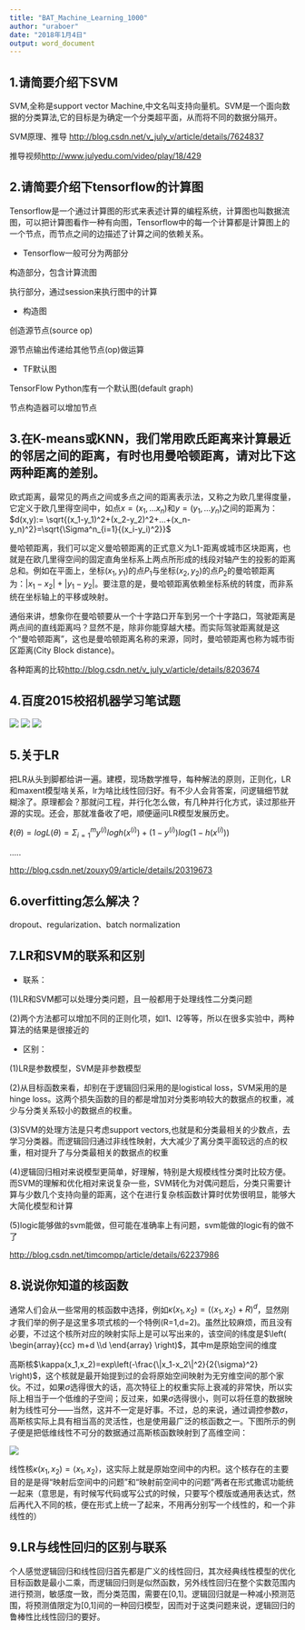 ```yaml
---
title: "BAT_Machine_Learning_1000"
author: "uraboer"
date: "2018年1月4日"
output: word_document
---
```


## 1.请简要介绍下SVM

SVM,全称是support vector Machine,中文名叫支持向量机。SVM是一个面向数据的分类算法,它的目标是为确定一个分类超平面，从而将不同的数据分隔开。

SVM原理、推导 <http://blog.csdn.net/v_july_v/article/details/7624837>

推导视频<http://www.julyedu.com/video/play/18/429>


## 2.请简要介绍下tensorflow的计算图

Tensorflow是一个通过计算图的形式来表述计算的编程系统，计算图也叫数据流图，可以把计算图看作一种有向图，Tensorflow中的每一个计算都是计算图上的一个节点，而节点之间的边描述了计算之间的依赖关系。

- Tensorflow一般可分为两部分

构造部分，包含计算流图

执行部分，通过session来执行图中的计算

- 构造图

创造源节点(source op)

源节点输出传递给其他节点(op)做运算

- TF默认图

TensorFlow Python库有一个默认图(default graph)

节点构造器可以增加节点
  

## 3.在K-means或KNN，我们常用欧氏距离来计算最近的邻居之间的距离，有时也用曼哈顿距离，请对比下这两种距离的差别。

欧式距离，最常见的两点之间或多点之间的距离表示法，又称之为欧几里得度量，它定义于欧几里得空间中，如点$x=(x_1,...x_n)$和$y=(y_1,...y_n)$之间的距离为：$d(x,y):= \sqrt{(x_1-y_1)^2+(x_2-y_2)^2+...+(x_n-y_n)^2}=\sqrt{\Sigma^n_{i=1}{(x_i-y_i)^2}}$
  
曼哈顿距离，我们可以定义曼哈顿距离的正式意义为L1-距离或城市区块距离，也就是在欧几里得空间的固定直角坐标系上两点所形成的线段对轴产生的投影的距离总和。例如在平面上，坐标$(x_1,y_1)$的点$P_1$与坐标$(x_2,y_2)$的点$P_2$的曼哈顿距离为：$|x_1-x_2|+|y_1-y_2|$。要注意的是，曼哈顿距离依赖坐标系统的转度，而非系统在坐标轴上的平移或映射。

通俗来讲，想象你在曼哈顿要从一个十字路口开车到另一个十字路口，驾驶距离是两点间的直线距离吗？显然不是，除非你能穿越大楼。而实际驾驶距离就是这个“曼哈顿距离”，这也是曼哈顿距离名称的来源，同时，曼哈顿距离也称为城市街区距离(City Block distance)。

各种距离的比较<http://blog.csdn.net/v_july_v/article/details/8203674>


## 4.百度2015校招机器学习笔试题

![](F:/workspace_r/learning_path/baiduxiaozhao_01.jpg)
![](F:/workspace_r/learning_path/baiduxiaozhao_02.jpg)
![](F:/workspace_r/learning_path/baiduxiaozhao_03.jpg)


## 5.关于LR
把LR从头到脚都给讲一遍。建模，现场数学推导，每种解法的原则，正则化，LR和maxent模型啥关系，lr为啥比线性回归好。有不少人会背答案，问逻辑细节就糊涂了。原理都会？那就问工程，并行化怎么做，有几种并行化方式，读过那些开源的实现。还会，那就准备收了吧，顺便逼问LR模型发展历史。


$\ell(\theta)=logL(\theta)=\Sigma^m_{i=1}y^{(i)}logh(x^{(i)})+(1-y^{(i)})log(1-h(x^{(i)}))$

.....

<http://blog.csdn.net/zouxy09/article/details/20319673>


## 6.overfitting怎么解决？
dropout、regularization、batch normalization


## 7.LR和SVM的联系和区别
- 联系：

(1)LR和SVM都可以处理分类问题，且一般都用于处理线性二分类问题

(2)两个方法都可以增加不同的正则化项，如l1、l2等等，所以在很多实验中，两种算法的结果是很接近的

- 区别：

(1)LR是参数模型，SVM是非参数模型

(2)从目标函数来看，却别在于逻辑回归采用的是logistical loss，SVM采用的是hinge loss。这两个损失函数的目的都是增加对分类影响较大的数据点的权重，减少与分类关系较小的数据点的权重。

(3)SVM的处理方法是只考虑support vectors,也就是和分类最相关的少数点，去学习分类器。而逻辑回归通过非线性映射，大大减少了离分类平面较远的点的权重，相对提升了与分类最相关的数据点的权重

(4)逻辑回归相对来说模型更简单，好理解，特别是大规模线性分类时比较方便。而SVM的理解和优化相对来说复杂一些，SVM转化为对偶问题后，分类只需要计算与少数几个支持向量的距离，这个在进行复杂核函数计算时优势很明显，能够大大简化模型和计算

(5)logic能够做的svm能做，但可能在准确率上有问题，svm能做的logic有的做不了

<http://blog.csdn.net/timcompp/article/details/62237986>


## 8.说说你知道的核函数
通常人们会从一些常用的核函数中选择，例如$\kappa(x_1,x_2)=(\langle{x_1},{x_2}\rangle+R)^d$，显然刚才我们举的例子是这里多项式核的一个特例(R=1,d=2)。虽然比较麻烦，而且没有必要，不过这个核所对应的映射实际上是可以写出来的，该空间的纬度是$\left( \begin{array}{cc} m+d \\d \end{array} \right)$，其中m是原始空间的维度


高斯核$\kappa(x_1,x_2)=exp\left(-\frac{\|x_1-x_2\|^2}{2{\sigma}^2} \right)$，这个核就是最开始提到过的会将原始空间映射为无穷维空间的那个家伙。不过，如果$\sigma$选得很大的话，高次特征上的权重实际上衰减的非常快，所以实际上相当于一个低维的子空间；反过来，如果$\sigma$选得很小，则可以将任意的数据映射为线性可分——当然，这并不一定是好事。不过，总的来说，通过调控参数$\sigma$，高斯核实际上具有相当高的灵活性，也是使用最广泛的核函数之一。下图所示的例子便是把低维线性不可分的数据通过高斯核函数映射到了高维空间：

![](F:/workspace_r/learning_path/hehanshu.webp.jpg)


线性核$\kappa(x_1,x_2)=\langle{x_1,x_2}\rangle$，这实际上就是原始空间中的内积。这个核存在的主要目的是是得“映射后空间中的问题”和“映射前空间中的问题”两者在形式撒谎功能统一起来（意思是，有时候写代码或写公式的时候，只要写个模版或通用表达式，然后再代入不同的核，便在形式上统一了起来，不用再分别写一个线性的，和一个非线性的）


## 9.LR与线性回归的区别与联系
个人感觉逻辑回归和线性回归首先都是广义的线性回归，其次经典线性模型的优化目标函数是最小二乘，而逻辑回归则是似然函数，另外线性回归在整个实数范围内进行预测，敏感度一致，而分类范围，需要在[0,1]。逻辑回归就是一种减小预测范围，将预测值限定为[0,1]间的一种回归模型，因而对于这类问题来说，逻辑回归的鲁棒性比线性回归的要好。



















































